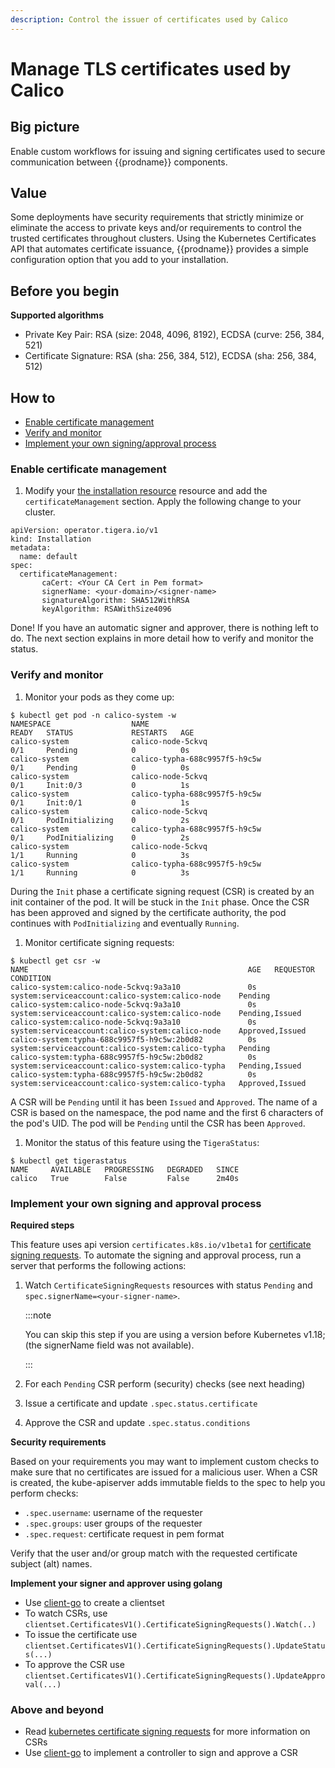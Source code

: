 ```yaml
---
description: Control the issuer of certificates used by Calico
---
```


# Manage TLS certificates used by Calico

## Big picture

Enable custom workflows for issuing and signing certificates used to secure communication between {{prodname}} components.

## Value

Some deployments have security requirements that strictly minimize or eliminate the access to private keys and/or
requirements to control the trusted certificates throughout clusters. Using the Kubernetes Certificates API that automates
certificate issuance, {{prodname}} provides a simple configuration option that you add to your installation.

## Before you begin

**Supported algorithms**

- Private Key Pair: RSA (size: 2048, 4096, 8192), ECDSA (curve: 256, 384, 521)
- Certificate Signature: RSA (sha: 256, 384, 512), ECDSA (sha: 256, 384, 512)

## How to

- [Enable certificate management](#enable-certificate-management)
- [Verify and monitor](#verify-and-monitor)
- [Implement your own signing/approval process](#implement-your-own-signing-and-approval-process)

### Enable certificate management

1. Modify your [the installation resource](../reference/installation/api.mdx#operator.tigera.io/v1.Installation)
   resource and add the `certificateManagement` section. Apply the following change to your cluster.

```
apiVersion: operator.tigera.io/v1
kind: Installation
metadata:
  name: default
spec:
  certificateManagement:
       caCert: <Your CA Cert in Pem format>
       signerName: <your-domain>/<signer-name>
       signatureAlgorithm: SHA512WithRSA
       keyAlgorithm: RSAWithSize4096
```

Done! If you have an automatic signer and approver, there is nothing left to do. The next section explains in more detail
how to verify and monitor the status.

### Verify and monitor

1. Monitor your pods as they come up:

```
$ kubectl get pod -n calico-system -w
NAMESPACE                  NAME                                       READY   STATUS             RESTARTS   AGE
calico-system              calico-node-5ckvq                          0/1     Pending            0          0s
calico-system              calico-typha-688c9957f5-h9c5w              0/1     Pending            0          0s
calico-system              calico-node-5ckvq                          0/1     Init:0/3           0          1s
calico-system              calico-typha-688c9957f5-h9c5w              0/1     Init:0/1           0          1s
calico-system              calico-node-5ckvq                          0/1     PodInitializing    0          2s
calico-system              calico-typha-688c9957f5-h9c5w              0/1     PodInitializing    0          2s
calico-system              calico-node-5ckvq                          1/1     Running            0          3s
calico-system              calico-typha-688c9957f5-h9c5w              1/1     Running            0          3s
```

During the `Init` phase a certificate signing request (CSR) is created by an init container of the pod. It will be stuck in the
`Init` phase. Once the CSR has been approved and signed by the certificate authority, the pod continues with `PodInitializing`
and eventually `Running`.

1. Monitor certificate signing requests:

```
$ kubectl get csr -w
NAME                                                 AGE   REQUESTOR                                          CONDITION
calico-system:calico-node-5ckvq:9a3a10               0s    system:serviceaccount:calico-system:calico-node    Pending
calico-system:calico-node-5ckvq:9a3a10               0s    system:serviceaccount:calico-system:calico-node    Pending,Issued
calico-system:calico-node-5ckvq:9a3a10               0s    system:serviceaccount:calico-system:calico-node    Approved,Issued
calico-system:typha-688c9957f5-h9c5w:2b0d82          0s    system:serviceaccount:calico-system:calico-typha   Pending
calico-system:typha-688c9957f5-h9c5w:2b0d82          0s    system:serviceaccount:calico-system:calico-typha   Pending,Issued
calico-system:typha-688c9957f5-h9c5w:2b0d82          0s    system:serviceaccount:calico-system:calico-typha   Approved,Issued
```

A CSR will be `Pending` until it has been `Issued` and `Approved`. The name of a CSR is based on the namespace, the pod
name and the first 6 characters of the pod's UID. The pod will be `Pending` until the CSR has been `Approved`.

1. Monitor the status of this feature using the `TigeraStatus`:

```
$ kubectl get tigerastatus
NAME     AVAILABLE   PROGRESSING   DEGRADED   SINCE
calico   True        False         False      2m40s
```

### Implement your own signing and approval process

**Required steps**

This feature uses api version `certificates.k8s.io/v1beta1` for [certificate signing requests](https://kubernetes.io/docs/reference/access-authn-authz/certificate-signing-requests/).
To automate the signing and approval process, run a server that performs the following actions:

1. Watch `CertificateSigningRequests` resources with status `Pending` and `spec.signerName=<your-signer-name>`.

   :::note

   You can skip this step if you are using a version before Kubernetes v1.18; (the signerName field was not available).

   :::

1. For each `Pending` CSR perform (security) checks (see next heading)
1. Issue a certificate and update `.spec.status.certificate`
1. Approve the CSR and update `.spec.status.conditions`

**Security requirements**

Based on your requirements you may want to implement custom checks to make sure that no certificates are issued for a malicious user.
When a CSR is created, the kube-apiserver adds immutable fields to the spec to help you perform checks:

- `.spec.username`: username of the requester
- `.spec.groups`: user groups of the requester
- `.spec.request`: certificate request in pem format

Verify that the user and/or group match with the requested certificate subject (alt) names.

**Implement your signer and approver using golang**

- Use [client-go](https://github.com/kubernetes/client-go) to create a clientset
- To watch CSRs, use `clientset.CertificatesV1().CertificateSigningRequests().Watch(..)`
- To issue the certificate use `clientset.CertificatesV1().CertificateSigningRequests().UpdateStatus(...)`
- To approve the CSR use `clientset.CertificatesV1().CertificateSigningRequests().UpdateApproval(...)`

### Above and beyond

- Read [kubernetes certificate signing requests](https://kubernetes.io/docs/reference/access-authn-authz/certificate-signing-requests/) for more information on CSRs
- Use [client-go](https://github.com/kubernetes/client-go) to implement a controller to sign and approve a CSR
